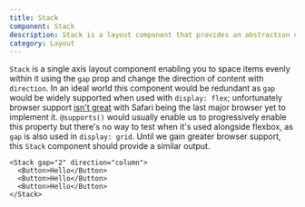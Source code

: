 ```yaml
---
title: Stack
component: Stack
description: Stack is a layout component that provides an abstraction over the flexbox gap property
category: Layout
---
```


`Stack` is a single axis layout component enabling you to space items evenly within it using the `gap` prop and change the direction of content with `direction`. In an ideal world this component would be redundant as `gap` would be widely supported when used with `display: flex`; unfortunately browser support [isn't great](https://caniuse.com/flexbox-gap) with Safari being the last major browser yet to implement it. `@supports()` would usually enable us to progressively enable this property but there's no way to test when it's used alongside flexbox, as `gap` is also used in `display: grid`. Until we gain greater browser support, this `Stack` component should provide a similar output.

```tsx live
<Stack gap="2" direction="column">
  <Button>Hello</Button>
  <Button>Hello</Button>
  <Button>Hello</Button>
</Stack>
```
